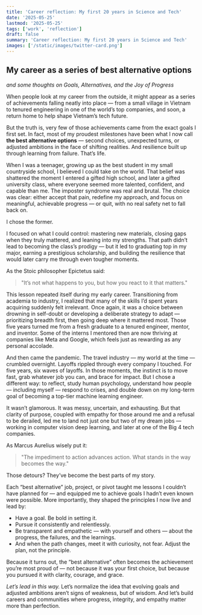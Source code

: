 ```yaml
---
title: 'Career reflection: My first 20 years in Science and Tech'
date: '2025-05-25'
lastmod: '2025-05-25'
tags: ['work', 'reflection']
draft: false
summary: 'Career reflection: My first 20 years in Science and Tech'
images: ['/static/images/twitter-card.png']
---
```


## My career as a series of best alternative options
_and some thoughts on Goals, Alternatives, and the Joy of Progress_

When people look at my career from the outside, it might appear as a series of achievements falling neatly into place — from a small village in Vietnam to tenured engineering
in one of the world’s top companies, and soon, a return home to help shape Vietnam’s tech future.

But the truth is, very few of those achievements came from the exact goals I first set. In fact, most of my proudest milestones have been what I now call **the best alternative options** —
second choices, unexpected turns, or adjusted ambitions in the face of shifting realities. And resilience built up through learning from failure. That’s life.

When I was a teenager, growing up as the best student in my small countryside school, I believed I could take on the world.
That belief was shattered the moment I entered a gifted high school, and later a gifted university class, where everyone seemed more talented, confident, and capable than me.
The imposter syndrome was real and brutal. The choice was clear: either accept that pain, redefine my approach, and focus on meaningful, achievable progress — or quit, with no real safety net to fall back on.

I chose the former.

I focused on what I could control: mastering new materials, closing gaps when they truly mattered, and leaning into my strengths.
That path didn’t lead to becoming the class’s prodigy — but it led to graduating top in my major, earning a prestigious scholarship,
and building the resilience that would later carry me through even tougher moments.

As the Stoic philosopher Epictetus said:

> "It’s not what happens to you, but how you react to it that matters."

This lesson repeated itself during my early career. Transitioning from academia to industry,
I realized that many of the skills I’d spent years acquiring suddenly felt irrelevant. Once again,
it was a choice between drowning in self-doubt or developing a deliberate strategy to adapt — prioritizing breadth first,
then going deep where it mattered most. Those five years turned me from a fresh graduate to a tenured engineer, mentor, and inventor.
Some of the interns I mentored then are now thriving at companies like Meta and Google, which feels just as rewarding as any personal accolade.

And then came the pandemic. The travel industry — my world at the time — crumbled overnight. Layoffs rippled through every company I touched.
For five years, six waves of layoffs. In those moments, the instinct is to move fast, grab whatever job you can, and brace for impact.
But I chose a different way: to reflect, study human psychology, understand how people — including myself — respond to crises,
and double down on my long-term goal of becoming a top-tier machine learning engineer.

It wasn’t glamorous. It was messy, uncertain, and exhausting. But that clarity of purpose, coupled with empathy for those around me and a refusal to be derailed,
led me to land not just one but two of my dream jobs — working in computer vision deep learning, and later at one of the Big 4 tech companies.

As Marcus Aurelius wisely put it:

> "The impediment to action advances action. What stands in the way becomes the way."

Those detours? They’ve become the best parts of my story.

Each “best alternative” job, project, or pivot taught me lessons I couldn’t have planned for — and equipped me to achieve goals I hadn’t even known were possible.
More importantly, they shaped the principles I now live and lead by:

- Have a goal. Be bold in setting it.
- Pursue it consistently and relentlessly.
- Be transparent and empathetic — with yourself and others — about the progress, the failures, and the learnings.
- And when the path changes, meet it with curiosity, not fear. Adjust the plan, not the principle.

Because it turns out, the “best alternative” often becomes the achievement you’re most proud of — not because it was your first choice, but because you pursued it with clarity, courage, and grace.

*Let’s lead in this way.*
Let’s normalize the idea that evolving goals and adjusted ambitions aren’t signs of weakness, but of wisdom.
And let’s build careers and communities where progress, integrity, and empathy matter more than perfection.
